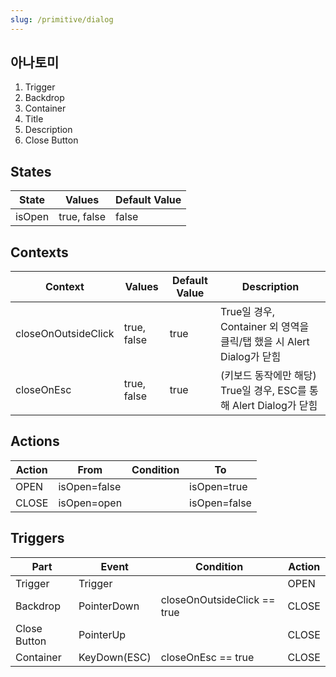 ```yaml
---
slug: /primitive/dialog
---
```


## 아나토미

1. Trigger
2. Backdrop
3. Container
4. Title
5. Description
6. Close Button

## States

| State  | Values      | Default Value |
| ------ | ----------- | ------------- |
| isOpen | true, false | false         |

## Contexts

| Context             | Values      | Default Value | Description                                                          |
| ------------------- | ----------- | ------------- | -------------------------------------------------------------------- |
| closeOnOutsideClick | true, false | true          | True일 경우, Container 외 영역을 클릭/탭 했을 시 Alert Dialog가 닫힘 |
| closeOnEsc          | true, false | true          | (키보드 동작에만 해당) True일 경우, ESC를 통해 Alert Dialog가 닫힘   |

## Actions

| Action | From         | Condition | To           |
| ------ | ------------ | --------- | ------------ |
| OPEN   | isOpen=false |           | isOpen=true  |
| CLOSE  | isOpen=open  |           | isOpen=false |

## Triggers

| Part         | Event        | Condition                   | Action |
| ------------ | ------------ | --------------------------- | ------ |
| Trigger      | Trigger      |                             | OPEN   |
| Backdrop     | PointerDown  | closeOnOutsideClick == true | CLOSE  |
| Close Button | PointerUp    |                             | CLOSE  |
| Container    | KeyDown(ESC) | closeOnEsc == true          | CLOSE  |

